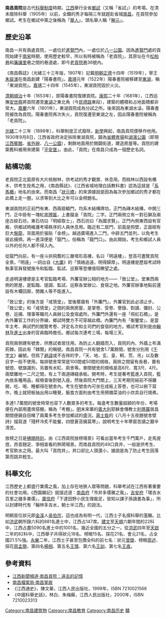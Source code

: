 '''南昌貢院'''是古代[[科舉制度|科舉制度]]時期，[[江西|江西]]舉行全省[[鄉試|鄉試]]（又稱「省試」）的考場。在清末廢除科舉（1905年）以前，全贛的秀才每隔三年就趕赴省城[[南昌|南昌]]，在貢院參加鄉試。考生在鄉試中第之後稱為「[[舉人|舉人]]」，頭名舉人稱「[[解元|解元]]」。

== 歷史沿革 ==

南昌一共有兩處貢院，一處位於[[進賢門|進賢門]]內，一處位於[[八一公園|八一公園]]。因為[[進賢門|進賢門]]處的貢院始建于[[南宋|南宋]]時期，使用歷史較早，所以有時被稱為「老貢院」，其原址在今[[松柏巷|松柏巷]]和[[廉讓里|廉讓里]]巷之間的巷道處，即今[[老貢院巷|老貢院巷]]36號內。

《南昌縣誌》（光緒三十三年版，1907年）記載[[明朝|明朝]][[正德_(明朝)|正德]]十四年（1519年），寧王[[朱宸濠|朱宸濠]]在南昌創建「陽春書院」。[[嘉靖|嘉靖]]元年（1522年）陽春書院被移建至[[東湖|東湖]]，稱「東湖貢院」。[[嘉靖|嘉靖]]二十四年（1545年），東湖貢院毀於火災。

[[清朝|清朝]][[順治|順治]]十年（1653年），原陽春書院復建貢院。[[康熙|康熙]]二十年（1681年），江西巡撫[[安世鼎|安世鼎]]將貢院遷至[[東湖|東湖]]之東北角（今[[民德路|民德路]]東段），建築的體積和占地面積都非常大。[[嘉慶|嘉慶]]六年（1801年），東湖貢院成為分試之所。後來因為東湖水溢，陽春書院被改為貢院。陽春書院再次失火，貢院復遷至東湖之左，因此陽春書院被稱為「老貢院」。

[[光緒|光緒]]二十三年（1898年），科舉制度正式廢除，[[清末新政#興辦學校|新學]]興起，南昌貢院便移作他用。1930年9月8日，江西省政府決定拆除東湖貢院，闢為[[江西省體育場|省體育場]]和[[湖濱公園|湖濱公園]]（即現[[江西賓館|江西賓館]]、[[江西省人民政府外事僑務辦公室|省外辦]]、[[八一公園|八一公園]]），剩餘地面用於開闢街道，建造房屋等。貢院的建築舊料被用來建築「[[平安堡|平安堡]]」。由此，「貢院」在南昌只成為一個歷史名詞。

== 結構功能 ==

老貢院正北面原有大片桃樹林，供考試的秀才觀賞、休息用。而桃林以西設有樁木，供考生拴馬之用，《南昌縣誌》、《江西省城地理白話教科書》認為這就是「[[系馬樁|系馬樁]]」地名的由來。而南昌「[[狀元橋|狀元橋]]」的來源據說是因為每次參加鄉試的秀才都在此橋上走一圈，以求等到大比之年可以金榜題名。

東湖貢院的正前門有東、西兩扇轅門，均系木結構牌坊。正門為磚木結構，中開三門，正中掛有一塊紅底[[牌匾|牌匾]]，上書鎦金「貢院」二字。正門兩側立有一對石獅及兩座古紋石坊，東石坊曰「明經取士」，西石坊曰「為國求賢」。正門內側東西設有官廨，供鄉試時維護考場秩序的人員休息用。臨近有二扇門，前面是照壁，正面砌有巨大[[盤龍|盤龍]]，背面用於張貼「金榜」。越過廣場進入二門，中辟五門並列，以免考生彼此擁擠。再一進深便是「龍門」，俗稱為「龍門口」。由此開始，考生和鄉試人員以外的任何人都不得入內。

從龍門向前，有一座斗拱飛簷的三層塔形高樓，名曰「明遠樓」，登高可盡覽貢院全景。「明遠」一詞出自《[[大庸|大庸]]》的「慎絡追遠，明得歸厚」。明遠樓是歷屆考試時執事官員發號施令和監臨、監試、巡察等登樓值班瞭望之處。

走過明遠樓便是主考官監臨考場、外簾官辦公相的地方——「致公堂」。堂東西兩側的房屋，是監臨、提調、監試、巡察各堂辦公、食宿之地。外簾官辦事地點前還設有木欄回廊，閒雜人等不能進入。

「致公堂」的後方是「戒慎堂」，堂後簷牆有「外簾門」，外簾官到此必須止步。「致公堂」和「戒慎堂」之間的兩側房屋，是掌卷、受卷、譽錄、對讀、彌封、公卷、巡捕、理事等職司人員辦公及食宿處所。外簾門外還有一座「飛虹石橋」，是內外簾官工作的分界線，鄉試時雙方不可穿越此橋。內簾門內有「衡鑒堂」，是當年主考、典試們的閱覽考卷、評定名次和主司們的食宿的地方。鄉試考官則是由[[翰林|翰林]]及[[進士|進士]]出身的官員臨時擔任。鄉試每次連考三場，每場三天。

貢院兩側建有號舍，供應試者居住用。為防止人翻牆而入，貢院的內、外牆上布滿荊棘，因此有「棘闈」的稱號。南昌貢院一共有號舍1.7萬餘間，號舍分別用《[[千字文|千字文]]》編號。但爲了[[避諱|避諱]]或不吉祥的字，「天、地、玄、皇、軻、荒、吊」以及數目字一般不使用。每排號舍常常是100間或50間的規格，兩排之間留有長巷，置有號燈、號旗識別，另置有水缸、廁舍等。單間號舍的規格是高6尺、寬3尺、4尺。兩壁離地一二尺之間，有上下兩道磚縫承板。開考時，考生提著考籃進入貢院，籃內放各種用品，經檢查後對號入座。然後貢院大門關上，三天考期完結前不得離開，吃、喝、睡都得在號舍內。考生在號舍內可坐在成板上答卷，也可以俯下寫作，晚上就把板抽出用以睡覺，飯食方面則由考生用預備菜油的小炊具自行燒煮。

多達1.7萬間的號舍時常也容下人數眾多的考生。每逢考生數量超額的年份，考場便在內部用蘆席搭棚，稱為「考棚」。[[明朝|明]]末來華的[[義大利|義大利]]耶穌會傳教士[[利瑪竇|利瑪竇]]居昌期間便親自目睹了兩萬多考生參加鄉試的盛況。[[蔣士銓|蔣士銓]]的《八月十五夜題號舍壁詩》描寫道「殘杯冷炙不能餐，四壁蒼苔擁莫寒」，說明考生十年寒窗苦讀之艱辛清苦。

放榜之日是[[凌晨|拂曉時刻]]，由《江西貢院放榜場景》可看出當年考生千門萬戶，走馬提燈，昂首翹足、爭相查看的熱鬧場景。而南昌貢院的49口貢井，一般是供考生、考官飲水之用。最大叫「貢院井」，井口卻比人頭還小，據說是為了防止考生因落第而跳井輕生。

== 科舉文化 ==

江西歷史上都盛行業儒之風，加上存在地狹人眾等問題，科舉考試在江西有著重要的社會功用。《西園雜記》就描述道：[[南昌府|南昌府]]「市井多儒雅之風」，[[吉安府|吉安府]]「環吉水百里之疆多業儒」，[[廣信府|廣信府]]「下逮田野小民生理裁足，皆知以課子孫讀書為事」，所以封建時代有「翰林多吉水，朝士半江西」的說法。

明朝首位狀元即[[金溪|金溪]]人[[吳伯宗|吳伯宗]]，這也成為有明一代，江西士子名揚科舉的濫觴。比如[[洪武|洪武]]朝所錄六科的881名進士中，江西占147席。[[建文|建文]]至[[天顺_(明朝)|天順]]六朝年間的22科中，江西占盡5090名進士中的1001名，幾近全國的五分之一。從[[洪武|洪武]]四年至[[天啟|天啟]]二年的82科中，江西舉子共得狀元18名、榜眼15名、探花21名、會元21名，占全國21.5%強。[[永樂|永樂]]二年，江西士子甚至包攬全科的前七名：狀元[[曾棨|曾棨]]、榜眼[[周述|周述]]、探花[[周孟簡|周孟簡]]、第四名[[楊相|楊相]]、第五名[[王環|王環]]、第六名[[王訓|王訓]]、第七名[[王直|王直]]。

== 參考資料 ==
*[http://www.jxnews.com.cn 江西新聞頻道·南昌貢院：遠去的記憶] {{Wayback|url=http://www.jxnews.com.cn/ |date=20210418032128 }}
*[https://web.archive.org/web/20110715160843/http://daj.nc.gov.cn/more.asp?taskNo=001010002 南昌檔案局·南昌掌故]
*《江西通史》，陳文華，江西人民出版社，1999年，ISBN 7210021566
*《中國科舉史話》，林白、朱梅蘇，江西人民出版社，2000年，ISBN 7210023313

{{老南昌}}
{{清末四大贡院}}
[[Category:南昌建筑物|Category:南昌建筑物]]
[[Category:南昌教育|Category:南昌教育]]
[[Category:南昌历史|Category:南昌历史]]
[[Category:中国贡院|贛]]